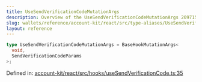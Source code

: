 ```yaml
---
title: UseSendVerificationCodeMutationArgs
description: Overview of the UseSendVerificationCodeMutationArgs 2097152
slug: wallets/reference/account-kit/react/src/type-aliases/UseSendVerificationCodeMutationArgs
layout: reference
---
```


```ts
type UseSendVerificationCodeMutationArgs = BaseHookMutationArgs<
  void,
  SendVerificationCodeParams
>;
```

Defined in: [account-kit/react/src/hooks/useSendVerificationCode.ts:35](https://github.com/alchemyplatform/aa-sdk/blob/923a52171f7246172caf350853843e6680197da9/account-kit/react/src/hooks/useSendVerificationCode.ts#L35)
